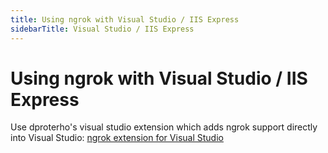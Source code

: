 ```yaml
---
title: Using ngrok with Visual Studio / IIS Express
sidebarTitle: Visual Studio / IIS Express
---
```


# Using ngrok with Visual Studio / IIS Express

Use dproterho's visual studio extension which adds ngrok support directly into Visual Studio: [ngrok extension for Visual Studio](https://marketplace.visualstudio.com/items?itemName=DavidProthero.NgrokExtensions)
